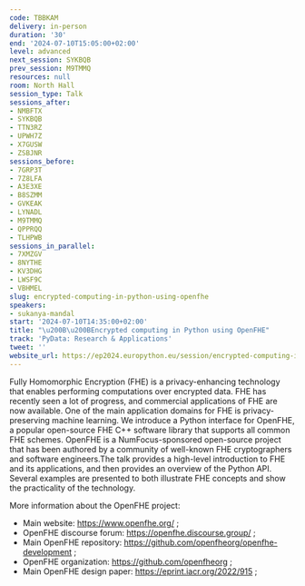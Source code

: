 ```yaml
---
code: TBBKAM
delivery: in-person
duration: '30'
end: '2024-07-10T15:05:00+02:00'
level: advanced
next_session: SYKBQB
prev_session: M9TMMQ
resources: null
room: North Hall
session_type: Talk
sessions_after:
- NMBFTX
- SYKBQB
- TTN3RZ
- UPWH7Z
- X7GUSW
- ZSBJNR
sessions_before:
- 7GRP3T
- 7Z8LFA
- A3E3XE
- B8SZMM
- GVKEAK
- LYNADL
- M9TMMQ
- QPPRQQ
- TLHPWB
sessions_in_parallel:
- 7XMZGV
- 8NYTHE
- KV3DHG
- LWSF9C
- VBHMEL
slug: encrypted-computing-in-python-using-openfhe
speakers:
- sukanya-mandal
start: '2024-07-10T14:35:00+02:00'
title: "\u200B\u200BEncrypted computing in Python using OpenFHE"
track: 'PyData: Research & Applications'
tweet: ''
website_url: https://ep2024.europython.eu/session/encrypted-computing-in-python-using-openfhe
---
```


Fully Homomorphic Encryption (FHE) is a privacy-enhancing technology that enables performing computations over encrypted data. FHE has recently seen a lot of progress, and commercial applications of FHE are now available. One of the main application domains for FHE is privacy-preserving machine learning. We introduce a Python interface for OpenFHE, a popular open-source FHE C++ software library that supports all common FHE schemes. OpenFHE is a NumFocus-sponsored open-source project that has been authored by a community of well-known FHE cryptographers and software engineers.The talk provides a high-level introduction to FHE and its applications, and then provides an overview of the Python API. Several examples are presented to both illustrate FHE concepts and show the practicality of the technology.

More information about the OpenFHE project:
* Main website: https://www.openfhe.org/ ;
* OpenFHE discourse forum: https://openfhe.discourse.group/ ;
* Main OpenFHE repository: https://github.com/openfheorg/openfhe-development ;
* OpenFHE organization: https://github.com/openfheorg ;
* Main OpenFHE design paper: https://eprint.iacr.org/2022/915 ;

